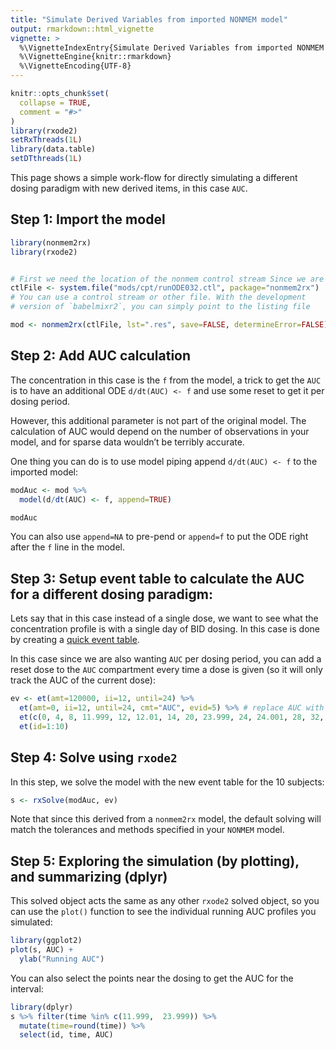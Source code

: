 ```yaml
---
title: "Simulate Derived Variables from imported NONMEM model"
output: rmarkdown::html_vignette
vignette: >
  %\VignetteIndexEntry{Simulate Derived Variables from imported NONMEM model}
  %\VignetteEngine{knitr::rmarkdown}
  %\VignetteEncoding{UTF-8}
---
```


```r
knitr::opts_chunk$set(
  collapse = TRUE,
  comment = "#>"
)
library(rxode2)
setRxThreads(1L)
library(data.table)
setDTthreads(1L)
```

This page shows a simple work-flow for directly simulating a different
dosing paradigm with new derived items, in this case `AUC`.


## Step 1: Import the model

```r
library(nonmem2rx)
library(rxode2)


# First we need the location of the nonmem control stream Since we are running an example, we will use one of the built-in examples in `nonmem2rx`
ctlFile <- system.file("mods/cpt/runODE032.ctl", package="nonmem2rx")
# You can use a control stream or other file. With the development
# version of `babelmixr2`, you can simply point to the listing file

mod <- nonmem2rx(ctlFile, lst=".res", save=FALSE, determineError=FALSE)
```

## Step 2: Add AUC calculation

The concentration in this case is the `f` from the model, a trick to
get the `AUC` is to have an additional ODE `d/dt(AUC) <- f` and use
some reset to get it per dosing period.

However, this additional parameter is not part of the original model.
The calculation of AUC would depend on the number of observations in
your model, and for sparse data wouldn't be terribly accurate.

One thing you can do is to use model piping append `d/dt(AUC) <- f` to
the imported model:

```r
modAuc <- mod %>%
  model(d/dt(AUC) <- f, append=TRUE)

modAuc
```

You can also use `append=NA` to pre-pend or `append=f` to put the ODE
right after the `f` line in the model.

## Step 3: Setup event table to calculate the AUC for a different dosing paradigm:

Lets say that in this case instead of a single dose, we want to see
what the concentration profile is with a single day of BID dosing.  In
this case is done by creating a [quick event
table](https://nlmixr2.github.io/rxode2/articles/rxode2-event-table.html).

In this case since we are also wanting `AUC` per dosing period, you
can add a reset dose to the `AUC` compartment every time a dose is given
(so it will only track the AUC of the current dose):

```r
ev <- et(amt=120000, ii=12, until=24) %>%
  et(amt=0, ii=12, until=24, cmt="AUC", evid=5) %>% # replace AUC with zero at dosing
  et(c(0, 4, 8, 11.999, 12, 12.01, 14, 20, 23.999, 24, 24.001, 28, 32, 36)) %>%
  et(id=1:10)
```

## Step 4: Solve using `rxode2`

In this step, we solve the model with the new event table for the 10
subjects:

```r
s <- rxSolve(modAuc, ev)
```

Note that since this derived from a `nonmem2rx` model, the default
solving will match the tolerances and methods specified in your
`NONMEM` model.

## Step 5: Exploring the simulation (by plotting), and summarizing (dplyr)

This solved object acts the same as any other `rxode2` solved object,
so you can use the `plot()` function to see the individual running AUC profiles
you simulated:

```r
library(ggplot2)
plot(s, AUC) +
  ylab("Running AUC")
```

You can also select the points near the dosing to get the AUC for the
interval:

```r
library(dplyr)
s %>% filter(time %in% c(11.999,  23.999)) %>%
  mutate(time=round(time)) %>%
  select(id, time, AUC)
```
